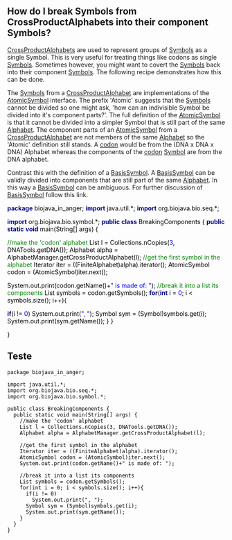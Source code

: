 == How do I break Symbols from CrossProductAlphabets into their component Symbols? ==

[[Biojava:Cookbook:Alphabets:CrossProduct|CrossProductAlphabets]] are used to represent groups of [http://www.biojava.org/docs/api14/org/biojava/bio/symbol/Symbol.html Symbols] as a single Symbol. This is very useful for treating things like codons as single [http://www.biojava.org/docs/api14/org/biojava/bio/symbol/Symbol.html Symbols]. Sometimes however, you might want to covert the [http://www.biojava.org/docs/api14/org/biojava/bio/symbol/Symbol.html Symbols] back into their component [http://www.biojava.org/docs/api14/org/biojava/bio/symbol/Symbol.html Symbols]. The following recipe demonstrates how this can be done.

The [http://www.biojava.org/docs/api14/org/biojava/bio/symbol/Symbol.html Symbols] from a [[Biojava:Cookbook:Alphabets:CrossProduct|CrossProductAlphabet]] are implementations of the [http://www.biojava.org/docs/api14/org/biojava/bio/symbol/AtomicSymbol.html AtomicSymbol] interface. The prefix 'Atomic' suggests that the [http://www.biojava.org/docs/api14/org/biojava/bio/symbol/Symbol.html Symbols] cannot be divided so one might ask, 'how can an indivisible Symbol be divided into it's component parts?'. The full definition of the [http://www.biojava.org/docs/api14/org/biojava/bio/symbol/AtomicSymbol.html AtomicSymbol] is that it cannot be divided into a simpler Symbol that is still part of the same [http://www.biojava.org/docs/api14/org/biojava/bio/symbol/Alphabet.html Alphabet]. The component parts of an [http://www.biojava.org/docs/api14/org/biojava/bio/symbol/AtomicSymbol.html AtomicSymbol] from a [[Biojava:Cookbook:Alphabets:CrossProduct|CrossProductAlphabet]] are not members of the same [http://www.biojava.org/docs/api14/org/biojava/bio/symbol/Alphabet.html Alphabet] so the 'Atomic' definition still stands. A [[wp:codon|codon]] would be from the (DNA x DNA x DNA) Alphabet whereas the components of the [[wp:codon|codon]] [http://www.biojava.org/docs/api14/org/biojava/bio/symbol/Symbol.html Symbol] are from the DNA alphabet.

Contrast this with the definition of a [http://www.biojava.org/docs/api14/org/biojava/bio/symbol/BasisSymbol.html BasisSymbol]. A [http://www.biojava.org/docs/api14/org/biojava/bio/symbol/BasisSymbol.html BasisSymbol] can be validly divided into components that are still part of the same [http://www.biojava.org/docs/api14/org/biojava/bio/symbol/Alphabet.html Alphabet]. In this way a [http://www.biojava.org/docs/api14/org/biojava/bio/symbol/BasisSymbol.html BasisSymbol] can be ambiguous. For further discussion of [http://www.biojava.org/docs/api14/org/biojava/bio/symbol/BasisSymbol.html BasisSymbol] follow this link.



<FONT COLOR="#000080"><B>package</B></FONT><FONT COLOR="#000000"> biojava_in_anger;
<FONT COLOR="#000000">
<FONT COLOR="#000080"><B>import</B></FONT><FONT COLOR="#000000"> java.util.*;
<FONT COLOR="#000080"><B>import</B></FONT><FONT COLOR="#000000"> org.biojava.bio.seq.*;

<FONT COLOR="#000080"><B>import</B></FONT><FONT COLOR="#000000"> org.biojava.bio.symbol.*;
<FONT COLOR="#000000">
<FONT COLOR="#000080"><B>public</B></FONT><FONT COLOR="#000000"> </FONT><FONT COLOR="#000080"><B>class</B></FONT><FONT COLOR="#000000"> BreakingComponents {
<FONT COLOR="#000000">  </FONT><FONT COLOR="#000080"><B>public</B></FONT><FONT COLOR="#000000"> </FONT><FONT COLOR="#000080"><B>static</B></FONT><FONT COLOR="#000000"> </FONT><FONT COLOR="#000080"><B>void</B></FONT><FONT COLOR="#000000"> main(String[] args) {

<FONT COLOR="#000000">    </FONT><FONT COLOR="#008000">//make the 'codon' alphabet</FONT><FONT COLOR="#000000">
<FONT COLOR="#000000">    List l = Collections.nCopies(</FONT><FONT COLOR="#0000ff">3</FONT><FONT COLOR="#000000">, DNATools.getDNA());
<FONT COLOR="#000000">    Alphabet alpha = AlphabetManager.getCrossProductAlphabet(l);
<FONT COLOR="#000000">
<FONT COLOR="#000000">    </FONT><FONT COLOR="#008000">//get the first symbol in the alphabet</FONT><FONT COLOR="#000000">
<FONT COLOR="#000000">    Iterator iter = ((FiniteAlphabet)alpha).iterator();
<FONT COLOR="#000000">    AtomicSymbol codon = (AtomicSymbol)iter.next();

<FONT COLOR="#000000">    System.out.print(codon.getName()+</FONT><FONT COLOR="#0000ff">" is made of: "</FONT><FONT COLOR="#000000">);
<FONT COLOR="#000000">
<FONT COLOR="#000000">    </FONT><FONT COLOR="#008000">//break it into a list its components</FONT><FONT COLOR="#000000">
<FONT COLOR="#000000">    List symbols = codon.getSymbols();
<FONT COLOR="#000000">    </FONT><FONT COLOR="#000080"><B>for</B></FONT><FONT COLOR="#000000">(</FONT><FONT COLOR="#000080"><B>int</B></FONT><FONT COLOR="#000000"> i = </FONT><FONT COLOR="#0000ff">0</FONT><FONT COLOR="#000000">; i &LT; symbols.size(); i++){

<FONT COLOR="#000000">      </FONT><FONT COLOR="#000080"><B>if</B></FONT><FONT COLOR="#000000">(i != </FONT><FONT COLOR="#0000ff">0</FONT><FONT COLOR="#000000">)
<FONT COLOR="#000000">        System.out.print(</FONT><FONT COLOR="#0000ff">", "</FONT><FONT COLOR="#000000">);
<FONT COLOR="#000000">      Symbol sym = (Symbol)symbols.get(i);
<FONT COLOR="#000000">      System.out.print(sym.getName());
<FONT COLOR="#000000">    }
<FONT COLOR="#000000">  }

<FONT COLOR="#000000">}
</FONT>

== Teste ==

<pre>
package biojava_in_anger;

import java.util.*;
import org.biojava.bio.seq.*;
import org.biojava.bio.symbol.*;

public class BreakingComponents {
  public static void main(String[] args) {
    //make the 'codon' alphabet
    List l = Collections.nCopies(3, DNATools.getDNA());
    Alphabet alpha = AlphabetManager.getCrossProductAlphabet(l);

    //get the first symbol in the alphabet
    Iterator iter = ((FiniteAlphabet)alpha).iterator();
    AtomicSymbol codon = (AtomicSymbol)iter.next();
    System.out.print(codon.getName()+" is made of: ");

    //break it into a list its components
    List symbols = codon.getSymbols();
    for(int i = 0; i < symbols.size(); i++){
      if(i != 0)
        System.out.print(", ");
      Symbol sym = (Symbol)symbols.get(i);
      System.out.print(sym.getName());
    }
  }
}
</pre>